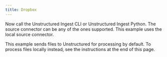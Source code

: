 ```yaml
---
title: Dropbox
---
```



<NewDocument />


<SharedDropbox />

Now call the Unstructured Ingest CLI or Unstructured Ingest Python. The source connector can be any of the ones supported. This example uses the local source connector.

This example sends files to Unstructured for processing by default. To process files locally instead, see the instructions at the end of this page.


<CodeGroup>

  <DropboxSh />

  <DropboxPyV2 />

  <DropboxPyV1 />

</CodeGroup>


<SharedPartitionByAPIOSS/>
